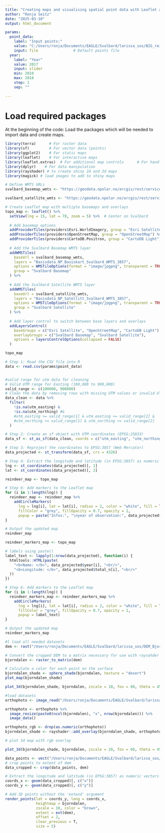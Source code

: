 ```yaml
---
title: "Creating maps and visualising spatial point data with Leaflet and Rayshader"
author: "Ronja Seitz"
date: "2025-03-10"
output: html_document

params:
  point_data:
    label: "Input points:"
    value: "C:/Users/ronja/Documents/EAGLE/Svalbard/larissa_sos/BIG_reindeer_counts_2024.csv"
    input: file                # Default points file
  year:
    label: "Year"
    value: 2017
    input: slider
    min: 2010
    max: 2018
    step: 1
    sep: ""
    
---
```

# **Load required packages**
At the beginning of the code: Load the packages which will be needed to import data and create maps.
```r
library(terra)      # For raster data
library(sf)         # For vector data (points)
library(ggplot2)    # For static maps
library(leaflet)    # For interactive maps
library(leaflet.extras)  # For additional map controls      # For handling spatial data
library(dplyr)    # For data manipulation
library(rayshader) # to create shiny 2d and 3d maps
library(magick) # load images to add to shiny maps
```



```r
# Define WMTS URLs
svalbard_basemap_wmts <- "https://geodata.npolar.no/arcgis/rest/services/Basisdata/NP_Basiskart_Svalbard_WMTS_3857/MapServer/WMTS/tile/1.0.0/Basisdata_NP_Basiskart_Svalbard_WMTS_3857/default/default028mm/{z}/{y}/{x}.jpgpng"

svalbard_satellite_wmts <- "https://geodata.npolar.no/arcgis/rest/services/Basisdata/NP_Satellitt_Svalbard_WMTS_3857/MapServer/WMTS/tile/1.0.0/Basisdata_NP_Satellitt_Svalbard_WMTS_3857/default/default028mm/{z}/{y}/{x}.jpgpng"

# Create Leaflet map with multiple basemaps and overlays
topo_map <- leaflet() %>%
  setView(lng = 15, lat = 78, zoom = 5) %>%  # Center on Svalbard
  
  # Add basemap options
  addProviderTiles(providers$Esri.WorldImagery, group = "Esri Satellite") %>%
  addProviderTiles(providers$OpenStreetMap, group = "OpenStreetMap") %>%
  addProviderTiles(providers$CartoDB.Positron, group = "CartoDB Light") %>%
  
  # Add the Svalbard Basemap WMTS layer
  addWMSTiles(
    baseUrl = svalbard_basemap_wmts,
    layers = "Basisdata_NP_Basiskart_Svalbard_WMTS_3857",
    options = WMSTileOptions(format = "image/jpgpng", transparent = TRUE),
    group = "Svalbard Basemap"
  ) %>%
  
  # Add the Svalbard Satellite WMTS layer
  addWMSTiles(
    baseUrl = svalbard_satellite_wmts,
    layers = "Basisdata_NP_Satellitt_Svalbard_WMTS_3857",
    options = WMSTileOptions(format = "image/jpgpng", transparent = TRUE),
    group = "Svalbard Satellite"
  ) %>%
  
  # Add layer control to switch between base layers and overlays
  addLayersControl(
    baseGroups = c("Esri Satellite", "OpenStreetMap", "CartoDB Light"),
    overlayGroups = c("Svalbard Basemap", "Svalbard Satellite"),
    options = layersControlOptions(collapsed = FALSE)
  )

topo_map

```

```r
# Step 1: Read the CSV file into R
data <- read.csv(params$point_data)


#valid range for utm data for cleaning
# Valid UTM range for Easting (100,000 to 900,000)
valid_range <- c(100000, 900000)
# Clean the data by removing rows with missing UTM values or invalid UTM values
data_clean <- data %>%
  filter(
    !is.na(utm_easting) & 
    !is.na(utm_northing) #& 
    #utm_easting >= valid_range[1] & utm_easting <= valid_range[2] &
    #utm_northing >= valid_range[1] & utm_northing <= valid_range[2]
  )

# Step 2: Create an sf object with UTM coordinates (EPSG:25833)
data_sf <- st_as_sf(data_clean, coords = c("utm_easting", "utm_northing"), crs = 25833)

# Step 3: Reproject the coordinates to EPSG:3857 (Web Mercator)
data_projected <- st_transform(data_sf, crs = 4326)

# Step 4: Extract the longitude and latitude (in EPSG:3857) as numeric vectors
lng <- st_coordinates(data_projected)[, 1]
lat <- st_coordinates(data_projected)[, 2]

reindeer_map <- topo_map

# Step 6: Add markers to the Leaflet map
for (i in 1:length(lng)) {
  reindeer_map <- reindeer_map %>%
    addCircleMarkers(
      lng = lng[i], lat = lat[i], radius = 2, color = "white", fill = TRUE, 
      fillColor = "grey", fillOpacity = 0.7, opacity = 1,
      popup = paste("Infos:", "\nyear of observation:", data_projected$year[[i]], "\nnumber of animals:", data_projected$total_n[[i]]))
}

# Output the updated map
reindeer_map
```

```r
reindeer_markers_map <- topo_map

# labels using paste()
label_text <- lapply(1:nrow(data_projected), function(i) {
  htmltools::HTML(paste(
    "<b>Name: </b>", data_projected$year[i], "<br/>",
    "<b>Longitude: </b>", data_projected$total_n[i], "<br/>"
  ))
})

# Step 6: Add markers to the Leaflet map
for (i in 1:length(lng)) {
  reindeer_markers_map <- reindeer_markers_map %>%
    addCircleMarkers(
      lng = lng[i], lat = lat[i], radius = 2, color = "white", fill = TRUE, 
      fillColor = "grey", fillOpacity = 0.7, opacity = 1,
      popup = label_text)
}

# Output the updated map
reindeer_markers_map

```

```r
#l load all needed datasets
dem <- rast("/Users/ronja/Documents/EAGLE/Svalbard/larissa_sos/DEM_Bjorndalen.tif") # digital elevation model of bjorndalen (source: https://geodata.npolar.no/)

# Convert the cropped DEM to a matrix necessary for use with raysahder
bjorndalen <- raster_to_matrix(dem)

# Calculate a color for each point on the surface
bjorndalen_shade <- sphere_shade(bjorndalen, texture = "desert")
plot_map(bjorndalen_shade)


```

``` r
plot_3d(bjorndalen_shade, bjorndalen, zscale = 10, fov = 60, theta = 45, phi = 45)
```

```r
#load datasets
orthophoto <- image_read("/Users/ronja/Documents/EAGLE/Svalbard/larissa_sos/Ortophoto_Bjorndalen.tif") #load orthophoto of area (source: https://geodata.npolar.no/)

orthophoto <- orthophoto %>%
  image_resize(paste0(ncol(bjorndalen), "x", nrow(bjorndalen))) %>%
  image_data()

orthophoto_rgb <- drop(as.numeric(orthophoto))
bjorndalen_shade <- rayshader::add_overlay(bjorndalen_shade, orthophoto_rgb)

# plot 3d map with rgb overlay

plot_3d(bjorndalen_shade, bjorndalen, zscale = 20, fov = 60, theta = 45, phi = 45)
```

``` r
data_points <- vect("/Users/ronja/Documents/EAGLE/Svalbard/larissa_sos/BjorndalenReindeer_Points.gpkg")
# crop points to extent of dem
data_cropped <- crop(data_points, dem)

# Extract the longitude and latitude (in EPSG:3857) as numeric vectors
coords_x <- geom(data_cropped)[, c("x")]
coords_y <- geom(data_cropped)[, c("y")]

# Add 3D points without the 'extend' argument
render_points(lat = coords_y, long = coords_x,
              heightmap = bjorndalen,
              zscale = 10, color = "brown",
              extent = ext(dem),
              offset = 2,
              clear_previous = T,
              size = 5)

```


